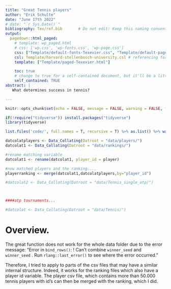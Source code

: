 ```yaml
---
title: "Great Tennis players"
author: "Erik Schulte"
date: "June 17th 2022"
# date: "`r Sys.Date()`"
bibliography: Tex/ref.bib       # Do not edit: Keep this naming convention and location.
output:
  pagedown::html_paged:
    # template: wp_paged.html
    # css: ['wp.css', 'wp-fonts.css', 'wp-page.css']
    css: ["Template/default-fonts-Texevier.css", "Template/default-page-Texevier.css", "Template/default-Texevier.css"]
    csl: Template/harvard-stellenbosch-university.csl # referencing format used.
    template: ["Template/paged-Texevier.html"]

    toc: true
    # change to true for a self-contained document, but it'll be a litte slower for Pandoc to render
    self_contained: TRUE
abstract: |
   What determines success in tennis?

---
```


```r
knitr::opts_chunk$set(echo = FALSE, message = FALSE, warning = FALSE, fig.width = 6, fig.height = 5, fig.pos="H", fig.pos = 'H')

if(!require("tidyverse")) install.packages("tidyverse")
library(tidyverse)

list.files('code/', full.names = T, recursive = T) %>% as.list() %>% walk(~source(.))

datcolatplayers <- Data_Collating(Datroot = "data/players/")  
datcolat1 <- Data_Collating(Datroot = "data/rankings/")   

#rename matching variable
datcolat1 <- rename(datcolat1, player_id = player)

#now matched players and the ranking....
playerranking <- merge(datcolat1,datcolatplayers,by="player_id")

#datcolat2 <- Data_Collating(Datroot = "data/Tennis_single_atp/")   



####atp tournaments...

#datcolat <- Data_Collating(Datroot = "data/Tennis/") 


```

# Overview.


The great function \textit{Data Collating} does not work for the whole data folder due to the error message: "Error in `bind_rows()`:
! Can't combine `winner_seed` <double> and `winner_seed` <character>.
Run `rlang::last_error()` to see where the error occurred."

Therefore, I tried to apply to parts of the csv files that may have a similar internal structure. Indeed, it works for the ranking files which also have a player id variable. The player csv file, which contains more than 50.000 tennis players with id's can then be merged with the ranking, which I did.